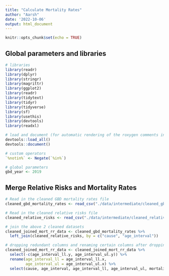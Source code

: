 ```yaml
---
title: "Calculate Mortality Rates"
author: "Aarsh"
date: '2022-10-06'
output: html_document
---
```


```r
knitr::opts_chunk$set(echo = TRUE)
```

## Global parameters and libraries
```r

# libraries
library(readr)
library(dplyr)
library(stringr)
library(magrittr)
library(ggplot2)
library(readr)
library(tidytext)
library(tidyr)
library(tidyverse)
library(sf)
library(usethis)
library(devtools)
library(readxl)

# load and document (for automatic rendering of the roxygen comments into a man file) to keep things updated
devtools::load_all()
devtools::document()

# custom operators
`%notin%` <- Negate(`%in%`)

# global parameters 
gbd_year <- 2019

```


## Merge Relative Risks and Mortality Rates

```r

# Read in the cleaned GBD mortality rates file
cleaned_gbd_mortality_rates <- read_csv("./data/intermediate/cleaned_gbd_mortality_rates.csv")

# Read in the cleaned relative risks file
cleaned_relative_risks <- read_csv("./data/intermediate/cleaned_relative_risks.csv")

# join the above 2 cleaned datasets
cleaned_joined_mort_rr_data <- cleaned_gbd_mortality_rates %>%
  left_join(cleaned_relative_risks, by = c("cause", "age_interval"))

# dropping redundant columns and renaming certain columns after dropping the redundancies, then reordering the columns
cleaned_joined_mort_rr_data <- cleaned_joined_mort_rr_data %>%
  select(-c(age_interval_ll.y, age_interval_ul.y)) %>%
  rename(age_interval_ll = age_interval_ll.x, 
         age_interval_ul = age_interval_ul.x) %>%
  select(cause, age_interval, age_interval_ll, age_interval_ul, mortality_rate, pm_level, relative_risk)


```

